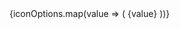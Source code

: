 
<Meta title="assets/Icons" />

<Title>Icons</Title>

<wui-grid gridTemplateColumns="repeat(6, 1fr)" gap="3xl">
  {iconOptions.map(value => (
    <wui-flex
      key={value}
      flexDirection="column"
      alignItems="center"
      justifyContent="space-between"
      rowGap="3"
    >
      <wui-icon color="default" size="lg" name={value}></wui-icon>
      <wui-text variant="md-regular" color="primary">
        {value}
      </wui-text>
    </wui-flex>
  ))}
</wui-grid>
